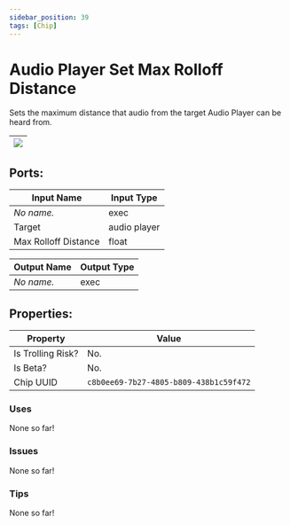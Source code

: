 ```yaml
---
sidebar_position: 39
tags: [Chip]
---
```


# Audio Player Set Max Rolloff Distance


Sets the maximum distance that audio from the target Audio Player can be heard from.

| ![](https://images-ext-2.discordapp.net/external/MPmIaQzlEPmgGWlgi-WxBBXt0Bjv_zWPkg1y1f_sy3s/https/www.recroomcircuits.com/image/circuit/absolute-value?width=206&height=108) |
|-----|

## Ports:

| Input Name | Input Type |
|-----------|-----------|
| *No name.* | exec |
| Target | audio player |
| Max Rolloff Distance | float |

| Output Name | Output Type |
|-----------|-----------|
| *No name.* | exec |

## Properties:

| Property  | Value |
|-------------------|-----------|
| Is Trolling Risk? | No. |
| Is Beta? | No. |
| Chip UUID | `c8b0ee69-7b27-4805-b809-438b1c59f472` |

### Uses
None so far!

### Issues
None so far!

### Tips
None so far!
